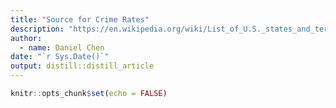 ```yaml
---
title: "Source for Crime Rates"
description: "https://en.wikipedia.org/wiki/List_of_U.S._states_and_territories_by_violent_crime_rate includes a list of crime rates through 2010 and 2019. The table includes all 50 states as well as Puerto Rico and the District of Columbia. The crime rates are all calulated per 100,000 inhabitants"
author:
  - name: Daniel Chen
date: "`r Sys.Date()`"
output: distill::distill_article
---
```


```r
knitr::opts_chunk$set(echo = FALSE)
```






